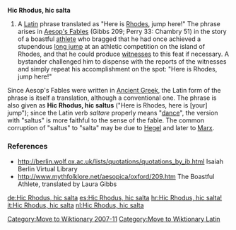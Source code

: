 [[Category:Move to Wiktionary 2007-11]]
[[Category:Move to Wiktionary Latin]]
{{User:Dmcdevit/TWLatin}}

'''Hic Rhodus, hic salta''' 

# A [[Latin]] phrase translated as "Here is [[Rhodes]], jump here!"  The phrase arises in [[Aesop's Fables]] (Gibbs 209; Perry 33: Chambry 51) in the story of a boastful [[Athletics (track and field)|athlete]] who bragged that he had once achieved a stupendous [[long jump]] at an athletic competition on the island of Rhodes, and that he could produce [[witness|witnesses]] to this feat if necessary.  A bystander challenged him to dispense with the reports of the witnesses and simply repeat his accomplishment on the spot: "Here is Rhodes, jump here!"

Since Aesop's Fables were written in [[Ancient Greek]], the Latin form of the phrase is itself a translation, although a conventional one.  The phrase is also given as '''Hic Rhodus, hic saltus''' ("Here is Rhodes, here is [your] jump"); since the Latin verb ''saltare'' properly means "[[dance]]", the version with "saltus" is more faithful to the sense of the fable.  The common corruption of "saltus" to "salta" may be due to [[Hegel]] and later to [[Marx]].

===References===
* http://berlin.wolf.ox.ac.uk/lists/quotations/quotations_by_ib.html Isaiah Berlin Virtual Library
* http://www.mythfolklore.net/aesopica/oxford/209.htm The Boastful Athlete, translated by Laura Gibbs


[[de:Hic Rhodus, hic salta]]
[[es:Hic Rhodus, hic salta]]
[[hr:Hic Rhodus, hic salta!]]
[[it:Hic Rhodus, hic salta]]
[[nl:Hic Rhodus, hic salta]]